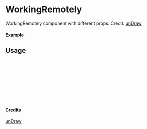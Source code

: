 
<Meta of={WorkingRemotely} title="unDraw/WorkingRemotely" />

# WorkingRemotely

WorkingRemotely component with different props.
Credit: [unDraw](https://undraw.co/illustrations)

#### Example

<Canvas of={WorkingRemotely.Primary} />

## Usage

```ts
import { WorkingRemotely } from "yadl-ui";

const Example = () => {
  return (
      <WorkingRemotely />
  );
};

export default Example;
```

#### Credits
[unDraw](https://undraw.co/illustrations)
